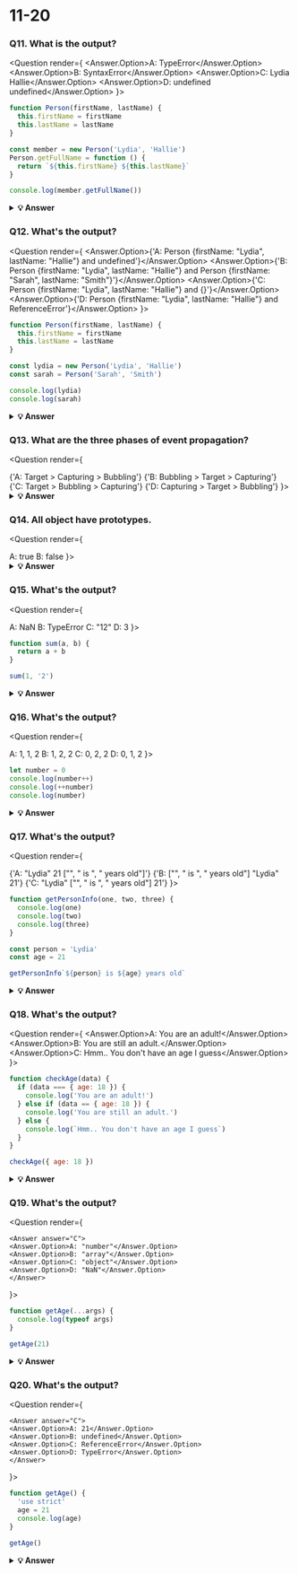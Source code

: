 
# 11-20

### Q11. What is the output?

<Question render={
  <Answer answer="A">
  <Answer.Option>A: TypeError</Answer.Option>
  <Answer.Option>B: SyntaxError</Answer.Option>
  <Answer.Option>C: Lydia Hallie</Answer.Option>
  <Answer.Option>D: undefined undefined</Answer.Option>
</Answer>
}>

```javascript
function Person(firstName, lastName) {
  this.firstName = firstName
  this.lastName = lastName
}

const member = new Person('Lydia', 'Hallie')
Person.getFullName = function () {
  return `${this.firstName} ${this.lastName}`
}

console.log(member.getFullName())
```

</Question>

<details>
     <summary>
    <b>💡 Answer</b>
    </summary>

**_Answer: A_**

In JavaScript, functions are objects, and therefore, the method `getFullName` gets added to the constructor function object itself. For that reason, we can call `Person.getFullName()`, but `member.getFullName` throws a `TypeError`.

If you want a method to be available to all object instances, you have to add it to the prototype property:

```js
Person.prototype.getFullName = function () {
  return `${this.firstName} ${this.lastName}`
}
```

</details>

### Q12. What's the output?

<Question render={
  <Answer answer="A">
  <Answer.Option>{'A: Person {firstName: "Lydia", lastName: "Hallie"} and undefined'}</Answer.Option>
  <Answer.Option>{'B: Person {firstName: "Lydia", lastName: "Hallie"} and Person {firstName: "Sarah", lastName: "Smith"}'}</Answer.Option>
  <Answer.Option>{'C: Person {firstName: "Lydia", lastName: "Hallie"} and {}'}</Answer.Option>
  <Answer.Option>{'D: Person {firstName: "Lydia", lastName: "Hallie"} and ReferenceError'}</Answer.Option>
</Answer>
}>

```javascript
function Person(firstName, lastName) {
  this.firstName = firstName
  this.lastName = lastName
}

const lydia = new Person('Lydia', 'Hallie')
const sarah = Person('Sarah', 'Smith')

console.log(lydia)
console.log(sarah)
```

</Question>

<details>
    <summary>
    <b>💡 Answer</b>
    </summary>

**_Answer: A_**

For `sarah`, we didn't use the `new` keyword. When using `new`, `this` refers to the new empty object we create. However, if you don't add `new`, `this` refers to the **global object**!

We said that `this.firstName` equals `"Sarah"` and `this.lastName` equals `"Smith"`. What we actually did, is defining `global.firstName = 'Sarah'` and `global.lastName = 'Smith'`. `sarah` itself is left `undefined`, since we don't return a value from the `Person` function.

</details>

### Q13. What are the three phases of event propagation?

<Question render={

<Answer answer="D">
  <Answer.Option>{'A: Target > Capturing > Bubbling'}</Answer.Option>
  <Answer.Option>{'B: Bubbling > Target > Capturing'}</Answer.Option>
  <Answer.Option>{'C: Target > Bubbling > Capturing'}</Answer.Option>
  <Answer.Option>{'D: Capturing > Target > Bubbling'}</Answer.Option>
</Answer>
}>

</Question>

<details>
    <summary>
        <b>💡 Answer</b>
    </summary>

**_Answer: D_**

During the **capturing** phase, the event goes through the ancestor elements down to the target element. It then reaches the **target** element, and **bubbling** begins.

<img src="https://i.imgur.com/N18oRgd.png" width="200" />

</details>

### Q14. All object have prototypes.

<Question render={

<Answer answer="B">
  <Answer.Option>A: true</Answer.Option>
  <Answer.Option>B: false</Answer.Option>
</Answer>
}>

</Question>

<details>
    <summary>
        <b>💡 Answer</b>
    </summary>

**_Answer: B_**

All objects have prototypes, except for the **base object**. The base object is the object created by the user, or an object that is created using the `new` keyword. The base object has access to some methods and properties, such as `.toString`. This is the reason why you can use built-in JavaScript methods! All of such methods are available on the prototype. Although JavaScript can't find it directly on your object, it goes down the prototype chain and finds it there, which makes it accessible for you.

</details>

### Q15. What's the output?

<Question render={

<Answer answer="C">
  <Answer.Option>A: NaN</Answer.Option>
  <Answer.Option>B: TypeError</Answer.Option>
  <Answer.Option>C: "12"</Answer.Option>
  <Answer.Option>D: 3</Answer.Option>
</Answer>
}>

```javascript
function sum(a, b) {
  return a + b
}

sum(1, '2')
```

  </Question>

<details>
    <summary>
        <b>💡 Answer</b>
    </summary>

**_Answer: C_**

JavaScript is a **dynamically typed language**: we don't specify what types certain variables are. Values can automatically be converted into another type without you knowing, which is called _implicit type coercion_. **Coercion** is converting from one type into another.

In this example, JavaScript converts the number `1` into a string, in order for the function to make sense and return a value. During the addition of a numeric type (`1`) and a string type (`'2'`), the number is treated as a string. We can concatenate strings like `"Hello" + "World"`, so what's happening here is `"1" + "2"` which returns `"12"`.

</details>

### Q16. What's the output?

<Question render={

<Answer answer="C">
  <Answer.Option>A: 1, 1, 2</Answer.Option>
  <Answer.Option>B: 1, 2, 2</Answer.Option>
  <Answer.Option>C: 0, 2, 2</Answer.Option>
  <Answer.Option>D: 0, 1, 2</Answer.Option>
</Answer>
}>

```javascript
let number = 0
console.log(number++)
console.log(++number)
console.log(number)
```

  </Question>

<details>
      <summary>
        <b>💡 Answer</b>
    </summary>

**_Answer: C_**

The **postfix** unary operator `++`:

1. Returns the value (this returns `0`)
2. Increments the value (number is now `1`)

The **prefix** unary operator `++`:

1. Increments the value (number is now `2`)
2. Returns the value (this returns `2`)

This returns `0 2 2`.

</details>

### Q17. What's the output?

<Question render={

<Answer answer="B">
  <Answer.Option>{'A: "Lydia" 21 ["", " is ", " years old"]'}</Answer.Option>
  <Answer.Option>{'B: ["", " is ", " years old"] "Lydia" 21'}</Answer.Option>
  <Answer.Option>{'C: "Lydia" ["", " is ", " years old"] 21'}</Answer.Option>
</Answer>
}>

```javascript
function getPersonInfo(one, two, three) {
  console.log(one)
  console.log(two)
  console.log(three)
}

const person = 'Lydia'
const age = 21

getPersonInfo`${person} is ${age} years old`
```

  </Question>

<details>
    <summary>
        <b>💡 Answer</b>
    </summary>

**_Answer: B_**

If you use tagged template literals, the value of the first argument is always an array of the string values. The remaining arguments get the values of the passed expressions!

</details>

### Q18. What's the output?

<Question render={
    <Answer answer="C">
    <Answer.Option>A: You are an adult!</Answer.Option>
    <Answer.Option>B: You are still an adult.</Answer.Option>
    <Answer.Option>C: Hmm.. You don't have an age I guess</Answer.Option>
    </Answer>
}>

```javascript
function checkAge(data) {
  if (data === { age: 18 }) {
    console.log('You are an adult!')
  } else if (data == { age: 18 }) {
    console.log('You are still an adult.')
  } else {
    console.log(`Hmm.. You don't have an age I guess`)
  }
}

checkAge({ age: 18 })
```

</Question>

<details>
     <summary>
        <b>💡 Answer</b>
    </summary>

**_Answer: C_**

When testing equality, primitives are compared by their _value_, while objects are compared by their _reference_. JavaScript checks if the objects have a reference to the same location in memory.

The two objects that we are comparing don't have that: the object we passed as a parameter refers to a different location in memory than the object we used in order to check equality.

This is why both `{ age: 18 } === { age: 18 }` and `{ age: 18 } == { age: 18 }` return `false`.

</details>

### Q19. What's the output?

<Question render={

    <Answer answer="C">
    <Answer.Option>A: "number"</Answer.Option>
    <Answer.Option>B: "array"</Answer.Option>
    <Answer.Option>C: "object"</Answer.Option>
    <Answer.Option>D: "NaN"</Answer.Option>
    </Answer>

}>

```javascript
function getAge(...args) {
  console.log(typeof args)
}

getAge(21)
```

</Question>

<details>
     <summary>
        <b>💡 Answer</b>
    </summary>

**_Answer: C_**

The rest parameter (`...args`) lets us "collect" all remaining arguments into an array. An array is an object, so `typeof args` returns `"object"`

</details>

### Q20. What's the output?

<Question render={

    <Answer answer="C">
    <Answer.Option>A: 21</Answer.Option>
    <Answer.Option>B: undefined</Answer.Option>
    <Answer.Option>C: ReferenceError</Answer.Option>
    <Answer.Option>D: TypeError</Answer.Option>
    </Answer>

}>

```javascript
function getAge() {
  'use strict'
  age = 21
  console.log(age)
}

getAge()
```

</Question>

<details>
    <summary>
        <b>💡 Answer</b>
    </summary>

**_Answer: C_**

With `"use strict"`, you can make sure that you don't accidentally declare global variables. We never declared the variable `age`, and since we use `"use strict"`, it will throw a reference error. If we didn't use `"use strict"`, it would have worked, since the property `age` would have gotten added to the global object.

</details>
